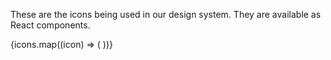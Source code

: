 
<Meta title="Resources/Icons" />

<Title>Icons</Title>

These are the icons being used in our design system. They are available as React components.

<IconGallery>
  {icons.map((icon) => (
    <IconItem key={icon} name={icon}>
      <Icon type={icon} />
    </IconItem>
  ))}
</IconGallery>